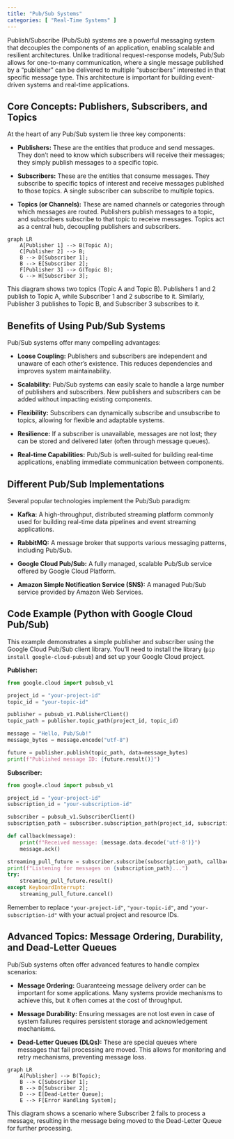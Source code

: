 ```yaml
---
title: "Pub/Sub Systems"
categories: [ "Real-Time Systems" ]
---
```



Publish/Subscribe (Pub/Sub) systems are a powerful messaging system that decouples the components of an application, enabling scalable and resilient architectures. Unlike traditional request-response models, Pub/Sub allows for one-to-many communication, where a single message published by a "publisher" can be delivered to multiple "subscribers" interested in that specific message type. This architecture is important for building event-driven systems and real-time applications.

## Core Concepts: Publishers, Subscribers, and Topics

At the heart of any Pub/Sub system lie three key components:

* **Publishers:**  These are the entities that produce and send messages. They don't need to know which subscribers will receive their messages; they simply publish messages to a specific topic.

* **Subscribers:** These are the entities that consume messages. They subscribe to specific topics of interest and receive messages published to those topics.  A single subscriber can subscribe to multiple topics.

* **Topics (or Channels):** These are named channels or categories through which messages are routed.  Publishers publish messages to a topic, and subscribers subscribe to that topic to receive messages.  Topics act as a central hub, decoupling publishers and subscribers.


```mermaid
graph LR
    A[Publisher 1] --> B(Topic A);
    C[Publisher 2] --> B;
    B --> D[Subscriber 1];
    B --> E[Subscriber 2];
    F[Publisher 3] --> G(Topic B);
    G --> H[Subscriber 3];
```

This diagram shows two topics (Topic A and Topic B). Publishers 1 and 2 publish to Topic A, while Subscriber 1 and 2 subscribe to it. Similarly, Publisher 3 publishes to Topic B, and Subscriber 3 subscribes to it.


## Benefits of Using Pub/Sub Systems

Pub/Sub systems offer many compelling advantages:

* **Loose Coupling:** Publishers and subscribers are independent and unaware of each other's existence. This reduces dependencies and improves system maintainability.

* **Scalability:** Pub/Sub systems can easily scale to handle a large number of publishers and subscribers.  New publishers and subscribers can be added without impacting existing components.

* **Flexibility:**  Subscribers can dynamically subscribe and unsubscribe to topics, allowing for flexible and adaptable systems.

* **Resilience:**  If a subscriber is unavailable, messages are not lost; they can be stored and delivered later (often through message queues).

* **Real-time Capabilities:** Pub/Sub is well-suited for building real-time applications, enabling immediate communication between components.


## Different Pub/Sub Implementations

Several popular technologies implement the Pub/Sub paradigm:

* **Kafka:** A high-throughput, distributed streaming platform commonly used for building real-time data pipelines and event streaming applications.

* **RabbitMQ:** A message broker that supports various messaging patterns, including Pub/Sub.


* **Google Cloud Pub/Sub:** A fully managed, scalable Pub/Sub service offered by Google Cloud Platform.

* **Amazon Simple Notification Service (SNS):** A managed Pub/Sub service provided by Amazon Web Services.


## Code Example (Python with Google Cloud Pub/Sub)

This example demonstrates a simple publisher and subscriber using the Google Cloud Pub/Sub client library.  You'll need to install the library (`pip install google-cloud-pubsub`) and set up your Google Cloud project.


**Publisher:**

```python
from google.cloud import pubsub_v1

project_id = "your-project-id"
topic_id = "your-topic-id"

publisher = pubsub_v1.PublisherClient()
topic_path = publisher.topic_path(project_id, topic_id)

message = "Hello, Pub/Sub!"
message_bytes = message.encode("utf-8")

future = publisher.publish(topic_path, data=message_bytes)
print(f"Published message ID: {future.result()}")
```

**Subscriber:**

```python
from google.cloud import pubsub_v1

project_id = "your-project-id"
subscription_id = "your-subscription-id"

subscriber = pubsub_v1.SubscriberClient()
subscription_path = subscriber.subscription_path(project_id, subscription_id)

def callback(message):
    print(f"Received message: {message.data.decode('utf-8')}")
    message.ack()

streaming_pull_future = subscriber.subscribe(subscription_path, callback=callback)
print(f"Listening for messages on {subscription_path}...")
try:
    streaming_pull_future.result()
except KeyboardInterrupt:
    streaming_pull_future.cancel()
```


Remember to replace `"your-project-id"`, `"your-topic-id"`, and `"your-subscription-id"` with your actual project and resource IDs.



##  Advanced Topics: Message Ordering, Durability, and Dead-Letter Queues

Pub/Sub systems often offer advanced features to handle complex scenarios:

* **Message Ordering:** Guaranteeing message delivery order can be important for some applications.  Many systems provide mechanisms to achieve this, but it often comes at the cost of throughput.

* **Message Durability:**  Ensuring messages are not lost even in case of system failures requires persistent storage and acknowledgement mechanisms.

* **Dead-Letter Queues (DLQs):**  These are special queues where messages that fail processing are moved.  This allows for monitoring and retry mechanisms, preventing message loss.


```mermaid
graph LR
    A[Publisher] --> B(Topic);
    B --> C[Subscriber 1];
    B --> D[Subscriber 2];
    D --> E[Dead-Letter Queue];
    E --> F[Error Handling System];

```

This diagram shows a scenario where Subscriber 2 fails to process a message, resulting in the message being moved to the Dead-Letter Queue for further processing.




